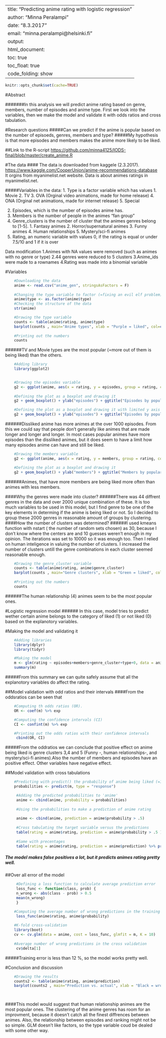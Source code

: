 
---
title: "Predicting anime rating with logistic regression"
author: "Minna Peralampi"
date: "8.3.2017"
email: "minna.peralampi@helsinki.fi"
output:
  html_document:
    toc: true
    toc_float: true
    code_folding: show
---
```r
knitr::opts_chunk$set(cache=TRUE)
```
#Abstract

#######In this analysis we will predict anime rating based on genre, members, number of episodes and anime type. First we look into the variables, then we make the model and validate it with odds ratios and cross tabulation.

#Research questions
#####Can we predict if the anime is popular based on the number of episoeds, genres, members and type?
#####My hypothesis is that more episodes and members makes the anime more likely to be liked. 

##Link to the R-script
<https://github.com/minna4125/IODS-final/blob/master/create_anime.R>

       
#The data
#### The data is downloaded from kaggele (2.3.2017).
<https://www.kaggle.com/CooperUnion/anime-recommendations-database>
It orgins from myanimelist.net website.
Data is about animes ratings in myanimelist.net.

#####Variables in the data:
  1. Type is a factor variable which has values
    1. Movie 
    2. TV
    3. OVA (Orginal video animations, made for home release) 
    4. ONA (Orginal net animations, made for internet release)
    5. Special
    
  2. Episodes, which is the number of episodes anime has.
  3. Members is the number of people in the animes "fan group"
  4. Genre_clusters is the number of cluster that the animes genres belong to [1-5].
    1. Fantasy animes
    2. Horror/supernatural animes
    3. Funny animes
    4. Human relationships
    5. Mystery/sci-fi animes
  5. Rating, an numeric variable with values 0, if the rating is equal or under 7.5/10 and 1 if it is over


Data modification
  1.Animes with NA values were removed (such as animes with no genre or type)
  2.44 genres were reduced to 5 clusters 
  3.Anime_ids were made to a rownames
  4.Rating was made into a binomial variable
  
#Variables
```r
    #Downloading the data
    anime <- read.csv("anime_gen", stringsAsFactors = F)
    
    #Changing the type variable to factor (=fixing an evil elf problem)
    anime$type <- as.factor(anime$type)
    #Checking the structure of the data
    str(anime)
```



```r
    
    
    #Drawing the type variable
    counts <- table(anime$rating, anime$type)
    barplot(counts , main="Anime types", xlab = "Purple = liked", col=c( "pink", "purple"), beside = T)
    
    #Printing out the numbers
    counts
```
######TV and Movie types are the most popular (=more out of them is being liked) than the others.

```r
    #Adding library
    library(ggplot2)

    
    #Drawing the episodes variable
    g2 <- ggplot(anime, aes(x = rating, y = episodes, group = rating, col=rating))
    
    #Defining the plot as a boxplot and drawing it
    g2 + geom_boxplot() + ylab("episodes") + ggtitle("Episodes by popularity")+ xlim(-1,2)

    #Defining the plot as a boxplot and drawing it with limited y axis
    g2 + geom_boxplot() + ylab("episodes") + ggtitle("Episodes by popularity (limited y-axe)")+ xlim(-1,2)+ylim(0,250)
```

######Dissliked anime has more animes at the over 1000 episodes. From this we could say that people don't generally like animes that are made longer and longer and longer. In most cases popular animes have more episodes than the dissliked animes, but it does seem to have a limit how many episodes anime can have and still be liked.


```r

    #Drawing the members variable
    g2 <- ggplot(anime, aes(x = rating, y = members, group = rating, col=rating))

    #Defining the plot as a boxplot and drawing it
    g2 + geom_boxplot() + ylab("members") + ggtitle("Members by popularity")+ xlim(-1,2)

```   

######Animes, that have more members are being liked more often than animes with less members.
    
####Why the genres were made into cluster? 
######There was 44 diffrent genres in the data and over 2000 unique combination of these. It is too much variables to be used in this model, but I find genre to be one of the key elements in determing if the anime is being liked or not. So I decided to group these 2000 genres in reasonable amount of groups by clustering.
####How the number of clusters was determined? 
######I used kmeans function with nstart ( the number of random sets chosen) as 30, because I don't know where the centers are and 10 guesses weren't enough in my opinion. The  iterations was set to 10000 so it was enough too. Then I relied on human inteligence in valuing the number of clusters. I increased the number of clusters untill the genre combinations in each cluster seemed reasonable enough.
```r

    #Drawing the genre_cluster variable
    counts <- table(anime$rating, anime$genre_cluster)
    barplot(counts , main="Genre clusters", xlab = "Green = liked", col=c( "light blue", "light green"), beside = T)
    
    #Printing out the numbers
    counts
```  

######The human relationship (4) animes seem to be the most popular ones.

#Logistic regression model
###### In this case, model tries to predict wether certain anime belongs to the category of liked (1) or not liked (0) based on the explanotory variables. 


#Making the model and validating it

```r

    #Adding libraries
    library(dplyr)
    library(tidyr)

    #Making the model
    m <- glm(rating ~ episodes+members+genre_cluster+type+0, data = anime, family = "binomial")
    summary(m)
```
#####From this summary we can quite safely assume that all the explanotory variables do affect the rating.


##Model validation with odd ratios and their intervals
####From the oddsratios can be seen that
```r
    #Computing th odds ratios (OR).
    OR <- coef(m) %>% exp

    #Computing the confidence intervals (CI)
    CI <- confint(m) %>% exp

    #Printing out the odds ratios with their confidence intervals
     cbind(OR, CI)
```
#####From the oddratios we can conclude that positive effect on anime being liked is genre clusters 3,4 and 5 (Funny -, human relationships-, and mystery/sci-fi animes).Also the number of members and episodes have an positive effect. Other variables have negative effect.

##Model validation with cross tabulations

```r
    #Predicting with predict() the probability of anime being liked (=1)
    probabilities <- predict(m, type = "response")

     #Adding the predicted probabilities to 'anime'
     anime <- cbind(anime, probability = probabilities)
 
     #Using the probabilities to make a prediction of anime rating
    
     anime <- cbind(anime, prediction = anime$probability > .5)
 
     #Cross tabulating the target variable versus the predictions
     table(rating = anime$rating, prediction = anime$probability > .5 )
     
     #Same with precentages
     table(rating = anime$rating, prediction = anime$prediction) %>% prop.table()%>%addmargins()
```
##### The model makes false positives a lot, but it predicts animes rating pretty well.
##Over all error of the model

```r
     
     #Defining a loss function to calculate average prediction error
     loss_func <- function(class, prob) {
     n_wrong <- abs(class - prob) > 0.5
     mean(n_wrong)
     }

    #Computing the average number of wrong predictions in the training data
     loss_func(anime$rating, anime$probability)
     
    #K-fold cross-validation
    library(boot)
    cv <- cv.glm(data = anime, cost = loss_func, glmfit = m, K = 10)
    
    #Average number of wrong predictions in the cross validation
     cv$delta[1]

```
#####Training error is less than 12 %, so the model works pretty well. 

#Conclusion and discussion

```r
    #Drawing the results 
    counts2 <- table(anime$rating, anime$prediction)
    barplot(counts2 , main="Prediction vs. actual", xlab = "Black = wrong prediction", col=c( "yellow", "black"),beside = T)

   

```    

####This model would suggest that human relationship animes are the most popular ones. The clustering of the anime genres has room for an improvment, because it doesn't catch all the finest diffrences between animes. Also, the relationship between episodes and ranking might not be so simple. GLM doesn't like factors, so the type variable coud be dealed with some other way.

